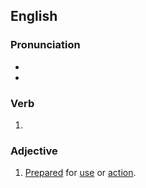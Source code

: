 ==English==

===Pronunciation===
* {{IPA|en|/pɹaɪmd/}}
* {{rhymes|en|aɪmd|s=1}}

===Verb===
{{head|en|verb form}}

# {{en-past of|prime}}

===Adjective===
{{en-adj|-}}

# [[prepared|Prepared]] for [[use]] or [[action]].